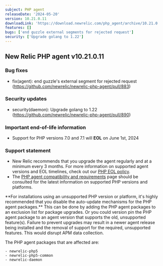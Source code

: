 ```yaml
---
subject: PHP agent
releaseDate: '2024-05-20'
version: 10.21.0.11
downloadLink: 'https://download.newrelic.com/php_agent/archive/10.21.0.11'
features: []
bugs: ['end guzzle external segments for rejected request']
security: ['Upgrade golang to 1.22']
---
```

## New Relic PHP agent v10.21.0.11

### Bug fixes
* fix(agent): end guzzle's external segment for rejected request (https://github.com/newrelic/newrelic-php-agent/pull/883)

### Security updates
* security(daemon): Upgrade golang to 1.22 (https://github.com/newrelic/newrelic-php-agent/pull/890)

### Important end-of-life information

* Support for PHP versions 7.0 and 7.1 will **EOL** on June 1st, 2024

### Support statement

* New Relic recommends that you upgrade the agent regularly and at a minimum every 3 months. For more information on supported agent versions and EOL timelines, check out our [PHP EOL policy](https://docs.newrelic.com/docs/apm/agents/php-agent/getting-started/php-agent-eol-policy/).
* The [PHP agent compatibility and requirements](https://docs.newrelic.com/docs/apm/agents/php-agent/getting-started/php-agent-compatibility-requirements/) page should be consulted for the latest information on supported PHP versions and platforms.

<Callout variant="important">
**For installations using an unsupported PHP version or platform, it's highly recommended that you disable the auto-update mechanisms for the PHP agent packages.** This can be done by adding the PHP agent packages to an exclusion list for package upgrades. Or you could version pin the PHP agent package to an agent version that supports the old, unsupported feature(s). Failure to prevent upgrades may result in a newer agent release being installed and the removal of support for the required, unsupported features. This would disrupt APM data collection.

The PHP agent packages that are affected are:

    - newrelic-php5
    - newrelic-php5-common
    - newrelic-daemon
</Callout>
